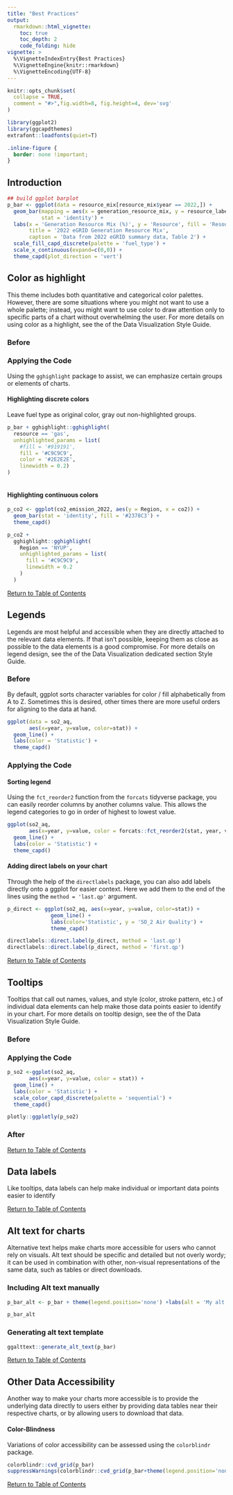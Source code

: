 ```yaml
---
title: "Best Practices"
output: 
  rmarkdown::html_vignette:
    toc: true
    toc_depth: 2
    code_folding: hide
vignette: >
  %\VignetteIndexEntry{Best Practices}
  %\VignetteEngine{knitr::rmarkdown}
  %\VignetteEncoding{UTF-8}
---
```


```r
knitr::opts_chunk$set(
  collapse = TRUE,
  comment = "#>",fig.width=8, fig.height=4, dev='svg'
)
```

```r
library(ggplot2)
library(ggcapdthemes)
extrafont::loadfonts(quiet=T)
```

```css
.inline-figure {
  border: none !important;
}

```

## Introduction

```r
## build ggplot barplot
p_bar <- ggplot(data = resource_mix[resource_mix$year == 2022,]) +
  geom_bar(mapping = aes(x = generation_resource_mix, y = resource_label, fill = resource_label),
           stat = 'identity') +
  labs(x = 'Generation Resource Mix (%)', y = 'Resource', fill = 'Resource', 
       title = '2022 eGRID Generation Resource Mix',
       caption = 'Data from 2022 eGRID summary data, Table 2') + 
  scale_fill_capd_discrete(palette = 'fuel_type') +
  scale_x_continuous(expand=c(0,0)) +
  theme_capd(plot_direction = 'vert') 
```

## Color as highlight

This theme includes both quantitative and categorical color palettes. However, there are some situations where you might
not want to use a whole palette; instead, you might want to use color to draw attention only to specific parts of a chart
without overwhelming the user. For more details on using color as a highlight, see the of the Data
Visualization Style Guide.

### Before 

### Applying the Code

Using the `gghighlight` package to assist, we can emphasize certain groups or elements of charts.

#### Highlighting discrete colors

Leave fuel type as original color, gray out non-highlighted groups.

```r
p_bar + gghighlight::gghighlight(
  resource == 'gas',
  unhighlighted_params = list(
    #fill = '#919191',
    fill = '#C9C9C9', 
    color = '#2E2E2E',
    linewidth = 0.2) 
)
  
```

#### Highlighting continuous colors

```r

p_co2 <- ggplot(co2_emission_2022, aes(y = Region, x = co2)) + 
  geom_bar(stat = 'identity', fill = '#2378C3') + 
  theme_capd()

p_co2 +
  gghighlight::gghighlight(
    Region == 'NYUP',
    unhighlighted_params = list(
      fill = '#C9C9C9', 
      linewidth = 0.2
    ) 
  )

```

<a href="#TOC">Return to Table of Contents</a>

## Legends

Legends are most helpful and accessible when they are directly attached to the relevant data elements. If that isn’t
possible, keeping them as close as possible to the data elements is a good compromise. For more details on legend design,
see the of the Data Visualization dedicated section Style Guide.

### Before 

By default, ggplot sorts character variables for color / fill alphabetically from A to Z. Sometimes this is desired, other times there are more useful orders for aligning to the data at hand.

```r
ggplot(data = so2_aq,
       aes(x=year, y=value, color=stat)) +
  geom_line() +
  labs(color = 'Statistic') + 
  theme_capd()
```

### Applying the Code

#### Sorting legend

Using the `fct_reorder2` function from the `forcats` tidyverse package, you can easily reorder columns by another columns value. This allows the legend categories to go in order of highest to lowest value.

```r
ggplot(so2_aq,
       aes(x=year, y=value, color = forcats::fct_reorder2(stat, year, value))) +
  geom_line() +
  labs(color = 'Statistic') + 
  theme_capd()

```

#### Adding direct labels on your chart

Through the help of the `directlabels` package, you can also add labels directly onto a ggplot for easier context. Here we add them to the end of the lines using the `method = 'last.qp'` argument.

```r
p_direct <- ggplot(so2_aq, aes(x=year, y=value, color=stat)) +
              geom_line() +
              labs(color='Statistic', y = 'SO_2 Air Quality') + 
              theme_capd()

directlabels::direct.label(p_direct, method = 'last.qp')
directlabels::direct.label(p_direct, method = 'first.qp')

```

<a href="#TOC">Return to Table of Contents</a>

## Tooltips

Tooltips that call out names, values, and style (color, stroke pattern, etc.) of individual data elements can help make those
data points easier to identify in your chart. For more details on tooltip design, see the of the Data
Visualization Style Guide.

### Before 

### Applying the Code

```r
p_so2 <-ggplot(so2_aq,
       aes(x=year, y=value, color = stat)) +
  geom_line() +
  labs(color = 'Statistic') + 
  scale_color_capd_discrete(palette = 'sequential') +
  theme_capd()

plotly::ggplotly(p_so2)
```

### After

<a href="#TOC">Return to Table of Contents</a>

## Data labels

Like tooltips, data labels can help make individual or important data points easier to identify

<a href="#TOC">Return to Table of Contents</a>

## Alt text for charts 

Alternative text helps make charts more accessible for users who cannot rely on visuals. Alt text should be specific and
detailed but not overly wordy; it can be used in combination with other, non-visual representations of the same data, such as tables or direct downloads.

### Including Alt text manually

```r
p_bar_alt <- p_bar + theme(legend.position='none') +labs(alt = 'My alt text here')

p_bar_alt
```

### Generating alt text template

```r
ggalttext::generate_alt_text(p_bar)
```
<a href="#TOC">Return to Table of Contents</a>

## Other Data Accessibility

Another way to make your charts more accessible is to provide the underlying data directly to users either by providing data
tables near their respective charts, or by allowing users to download that data.


#### Color-Blindness

Variations of color accessibility can be assessed using the `colorblindr` package.

```r
colorblindr::cvd_grid(p_bar)
suppressWarnings(colorblindr::cvd_grid(p_bar+theme(legend.position='none')))
```


<a href="#TOC">Return to Table of Contents</a>
